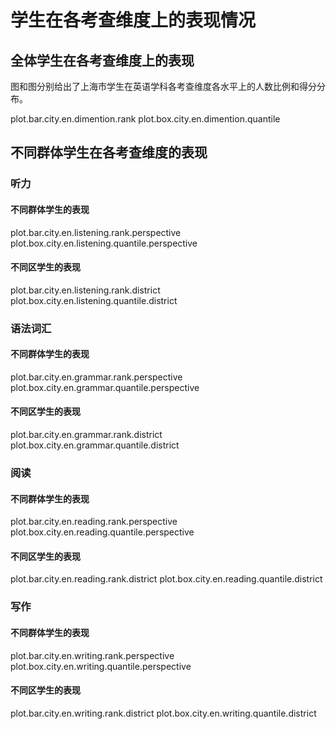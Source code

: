 <!-- chapter dimention -->

\mytext

# 学生在各考查维度上的表现情况

## 全体学生在各考查维度上的表现

图\ref{fig: `r gio.R$GetPlotTitle("plot.bar.city.en.dimention.rank")`}和图\ref{fig: `r gio.R$GetPlotTitle("plot.box.city.en.dimention.quantile")`}分别给出了上海市学生在英语学科各考查维度各水平上的人数比例和得分分布。

plot.bar.city.en.dimention.rank
plot.box.city.en.dimention.quantile


## 不同群体学生在各考查维度的表现

### 听力

#### 不同群体学生的表现

plot.bar.city.en.listening.rank.perspective
plot.box.city.en.listening.quantile.perspective


#### 不同区学生的表现

plot.bar.city.en.listening.rank.district
plot.box.city.en.listening.quantile.district

### 语法词汇

#### 不同群体学生的表现

plot.bar.city.en.grammar.rank.perspective
plot.box.city.en.grammar.quantile.perspective



#### 不同区学生的表现

plot.bar.city.en.grammar.rank.district
plot.box.city.en.grammar.quantile.district

### 阅读

#### 不同群体学生的表现

plot.bar.city.en.reading.rank.perspective
plot.box.city.en.reading.quantile.perspective


#### 不同区学生的表现

plot.bar.city.en.reading.rank.district
plot.box.city.en.reading.quantile.district



### 写作

#### 不同群体学生的表现

plot.bar.city.en.writing.rank.perspective
plot.box.city.en.writing.quantile.perspective



#### 不同区学生的表现

plot.bar.city.en.writing.rank.district
plot.box.city.en.writing.quantile.district


<!-- end of chapter dimention -->

